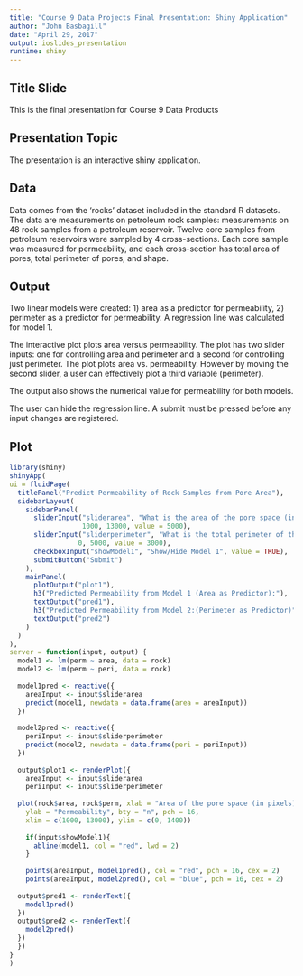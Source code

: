 ```yaml
---
title: "Course 9 Data Projects Final Presentation: Shiny Application"
author: "John Basbagill"
date: "April 29, 2017"
output: ioslides_presentation
runtime: shiny
---
```


## Title Slide

This is the final presentation for Course 9 Data Products

## Presentation Topic

The presentation is an interactive shiny application.  

## Data

Data comes from the 'rocks' dataset included in the standard R datasets. The data are measurements on petroleum rock samples: measurements on 48 rock samples from a petroleum reservoir. Twelve core samples from petroleum reservoirs were sampled by 4 cross-sections. Each core sample was measured for permeability, and each cross-section has total area of pores, total perimeter of pores, and shape. 

## Output

Two linear models were created: 1) area as a predictor for permeability, 2) perimeter as a predictor for permeability. A regression line was calculated for model 1.

The interactive plot plots area versus permeability. The plot has two slider inputs: one for controlling area and perimeter and a second for controlling just perimeter. The plot plots area vs. permeability. However by moving the second slider, a user can effectively plot a third variable (perimeter). 

The output also shows the numerical value for permeability for both models. 

The user can hide the regression line. A submit must be pressed before any input changes are registered.

## Plot

```r
library(shiny)
shinyApp(
ui = fluidPage(
  titlePanel("Predict Permeability of Rock Samples from Pore Area"),
  sidebarLayout(
    sidebarPanel(
      sliderInput("sliderarea", "What is the area of the pore space (in pixels out of 256x256)?", 
                  1000, 13000, value = 5000),
      sliderInput("sliderperimeter", "What is the total perimeter of the pores (in pixels)?", 
                 0, 5000, value = 3000),
      checkboxInput("showModel1", "Show/Hide Model 1", value = TRUE),
      submitButton("Submit")
    ),
    mainPanel(
      plotOutput("plot1"),
      h3("Predicted Permeability from Model 1 (Area as Predictor):"),
      textOutput("pred1"),
      h3("Predicted Permeability from Model 2:(Perimeter as Predictor)"),
      textOutput("pred2")
    )
  )
),
server = function(input, output) {
  model1 <- lm(perm ~ area, data = rock)
  model2 <- lm(perm ~ peri, data = rock)
  
  model1pred <- reactive({
    areaInput <- input$sliderarea
    predict(model1, newdata = data.frame(area = areaInput))
  })
  
  model2pred <- reactive({ 
    periInput <- input$sliderperimeter
    predict(model2, newdata = data.frame(peri = periInput))
  })
  
  output$plot1 <- renderPlot({
    areaInput <- input$sliderarea
    periInput <- input$sliderperimeter
    
  plot(rock$area, rock$perm, xlab = "Area of the pore space (in pixels)", 
    ylab = "Permeability", bty = "n", pch = 16,
    xlim = c(1000, 13000), ylim = c(0, 1400))
    
    if(input$showModel1){
      abline(model1, col = "red", lwd = 2)
    }
    
    points(areaInput, model1pred(), col = "red", pch = 16, cex = 2)
    points(areaInput, model2pred(), col = "blue", pch = 16, cex = 2)
  
  output$pred1 <- renderText({
    model1pred()
  })
  output$pred2 <- renderText({
    model2pred()
  })
  })
}
)
```

